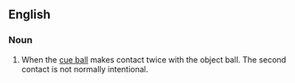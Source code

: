 ==English==

===Noun===
{{en-noun|es}}

# {{lb|en|sports|billiards|snooker|pool}} When the [[cue ball]] makes contact twice with the object ball. The second contact is not normally intentional.